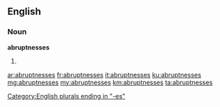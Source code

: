 ==English==

===Noun===
'''abruptnesses'''

# {{plural of|abruptness}}

[[Category:English plurals ending in "-es"]]

[[ar:abruptnesses]]
[[fr:abruptnesses]]
[[it:abruptnesses]]
[[ku:abruptnesses]]
[[mg:abruptnesses]]
[[my:abruptnesses]]
[[km:abruptnesses]]
[[ta:abruptnesses]]